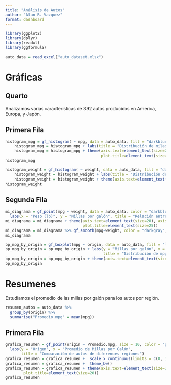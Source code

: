 ```yaml
---
title: "Análisis de Autos"
author: "Alan R. Vazquez"
format: dashboard
---
```


```r
library(ggplot2)
library(dplyr)
library(readxl)
library(ggformula)
```

```r
auto_data = read_excel("auto_dataset.xlsx")
```

# Gráficas

## Quarto

Analizamos varias características de 392 autos producidos en America, Europa, y Japón.

## Primera Fila

```r
histogram_mpg = gf_histogram( ~ mpg, data = auto_data, fill = "darkblue", color = "black") 
    histogram_mpg = histogram_mpg + labs(title = "Distribución de milas por galón de los autos", x = "Millas por galón", y = "Frecuencia")
    histogram_mpg = histogram_mpg + theme(axis.text=element_text(size=20), axis.title=element_text(size=20),
                                          plot.title=element_text(size=25))
histogram_mpg
```

```r

histogram_weight = gf_histogram( ~ weight, data = auto_data, fill = "darkblue", color = "black") 
    histogram_weight = histogram_weight + labs(title = "Distribución de peso de los autos", x = "Peso (lb)", y = "Frecuencia")
    histogram_weight = histogram_weight + theme(axis.text=element_text(size=20), axis.title=element_text(size=20), plot.title=element_text(size=25))
histogram_weight
```

## Segunda Fila

```r
mi_diagrama = gf_point(mpg ~ weight, data = auto_data, color = "darkblue", size = 2) +
  labs(x = "Peso (lb)", y = "Millas por galón", title = "Relación entre el peso y las millas por galón")
mi_diagrama = mi_diagrama + theme(axis.text=element_text(size=20), axis.title=element_text(size=20),
                                  plot.title=element_text(size=25))
mi_diagrama = mi_diagrama %>% gf_smooth(mpg~weight, color = "darkgray", size = 2)
mi_diagrama
```

```r
bp_mpg_by_origin = gf_boxplot(mpg ~ origin, data = auto_data, fill = "lightblue", color = "black")
bp_mpg_by_origin = bp_mpg_by_origin + labs(y = "Millas por galón", x = "Origen",
                                           title = "Distribución de mpg por región")
bp_mpg_by_origin = bp_mpg_by_origin + theme(axis.text=element_text(size=20), axis.title=element_text(size=20),plot.title=element_text(size=25))
bp_mpg_by_origin
```

# Resumenes

Estudiamos el promedio de las millas por galón para los autos por región.

```r
resumen_autos = auto_data %>% 
  group_by(origin) %>% 
  summarise("Promedio.mpg" = mean(mpg))
```

## Primera Fila 

```r
grafica_resumen = gf_point(origin ~ Promedio.mpg, size = 10, color = "pink", data = resumen_autos) +
  labs(y = "Origen", x = "Promedio de Millas por Galón", 
       title = "Comparación de autos de diferences regiones")  
grafica_resumen = grafica_resumen +  scale_x_continuous(limits = c(0, 35))  
grafica_resumen = grafica_resumen +  theme_bw() 
grafica_resumen = grafica_resumen + theme(axis.text=element_text(size=20), axis.title=element_text(size=20),
        plot.title=element_text(size=20))
grafica_resumen
```
